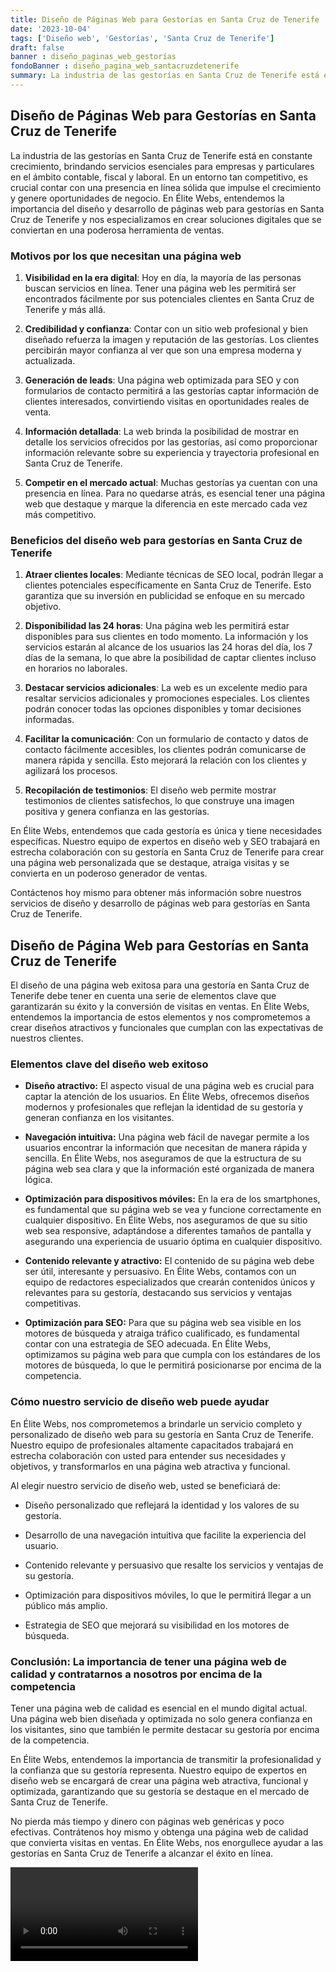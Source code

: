 ```yaml
---
title: Diseño de Páginas Web para Gestorías en Santa Cruz de Tenerife
date: '2023-10-04'
tags: ['Diseño web', 'Gestorías', 'Santa Cruz de Tenerife']
draft: false
banner : diseño_paginas_web_gestorías
fondoBanner : diseño_pagina_web_santacruzdetenerife
summary: La industria de las gestorías en Santa Cruz de Tenerife está en constante crecimiento, brindando servicios esenciales para empresas y particulares en el ámbito contable, fiscal y laboral. En un entorno tan competitivo, es crucial contar con una presencia en línea sólida que impulse el crecimiento y genere oportunidades de negocio. En Élite Webs, entendemos la importancia del diseño y desarrollo de páginas web para gestorías en Santa Cruz de Tenerife y nos especializamos en crear soluciones digitales que se conviertan en una poderosa herramienta de ventas.
---
```


## Diseño de Páginas Web para Gestorías en Santa Cruz de Tenerife

La industria de las gestorías en Santa Cruz de Tenerife está en constante crecimiento, brindando servicios esenciales para empresas y particulares en el ámbito contable, fiscal y laboral. En un entorno tan competitivo, es crucial contar con una presencia en línea sólida que impulse el crecimiento y genere oportunidades de negocio. En Élite Webs, entendemos la importancia del diseño y desarrollo de páginas web para gestorías en Santa Cruz de Tenerife y nos especializamos en crear soluciones digitales que se conviertan en una poderosa herramienta de ventas.

### Motivos por los que necesitan una página web

1. **Visibilidad en la era digital**: Hoy en día, la mayoría de las personas buscan servicios en línea. Tener una página web les permitirá ser encontrados fácilmente por sus potenciales clientes en Santa Cruz de Tenerife y más allá.

2. **Credibilidad y confianza**: Contar con un sitio web profesional y bien diseñado refuerza la imagen y reputación de las gestorías. Los clientes percibirán mayor confianza al ver que son una empresa moderna y actualizada.

3. **Generación de leads**: Una página web optimizada para SEO y con formularios de contacto permitirá a las gestorías captar información de clientes interesados, convirtiendo visitas en oportunidades reales de venta.

4. **Información detallada**: La web brinda la posibilidad de mostrar en detalle los servicios ofrecidos por las gestorías, así como proporcionar información relevante sobre su experiencia y trayectoria profesional en Santa Cruz de Tenerife.

5. **Competir en el mercado actual**: Muchas gestorías ya cuentan con una presencia en línea. Para no quedarse atrás, es esencial tener una página web que destaque y marque la diferencia en este mercado cada vez más competitivo.

### Beneficios del diseño web para gestorías en Santa Cruz de Tenerife

1. **Atraer clientes locales**: Mediante técnicas de SEO local, podrán llegar a clientes potenciales específicamente en Santa Cruz de Tenerife. Esto garantiza que su inversión en publicidad se enfoque en su mercado objetivo.

2. **Disponibilidad las 24 horas**: Una página web les permitirá estar disponibles para sus clientes en todo momento. La información y los servicios estarán al alcance de los usuarios las 24 horas del día, los 7 días de la semana, lo que abre la posibilidad de captar clientes incluso en horarios no laborales.

3. **Destacar servicios adicionales**: La web es un excelente medio para resaltar servicios adicionales y promociones especiales. Los clientes podrán conocer todas las opciones disponibles y tomar decisiones informadas.

4. **Facilitar la comunicación**: Con un formulario de contacto y datos de contacto fácilmente accesibles, los clientes podrán comunicarse de manera rápida y sencilla. Esto mejorará la relación con los clientes y agilizará los procesos.

5. **Recopilación de testimonios**: El diseño web permite mostrar testimonios de clientes satisfechos, lo que construye una imagen positiva y genera confianza en las gestorías.

En Élite Webs, entendemos que cada gestoría es única y tiene necesidades específicas. Nuestro equipo de expertos en diseño web y SEO trabajará en estrecha colaboración con su gestoría en Santa Cruz de Tenerife para crear una página web personalizada que se destaque, atraiga visitas y se convierta en un poderoso generador de ventas.

Contáctenos hoy mismo para obtener más información sobre nuestros servicios de diseño y desarrollo de páginas web para gestorías en Santa Cruz de Tenerife.

<GifSeo />

<Cta />

## Diseño de Página Web para Gestorías en Santa Cruz de Tenerife

El diseño de una página web exitosa para una gestoría en Santa Cruz de Tenerife debe tener en cuenta una serie de elementos clave que garantizarán su éxito y la conversión de visitas en ventas. En Élite Webs, entendemos la importancia de estos elementos y nos comprometemos a crear diseños atractivos y funcionales que cumplan con las expectativas de nuestros clientes.

### Elementos clave del diseño web exitoso

- **Diseño atractivo:** El aspecto visual de una página web es crucial para captar la atención de los usuarios. En Élite Webs, ofrecemos diseños modernos y profesionales que reflejan la identidad de su gestoría y generan confianza en los visitantes.

- **Navegación intuitiva:** Una página web fácil de navegar permite a los usuarios encontrar la información que necesitan de manera rápida y sencilla. En Élite Webs, nos aseguramos de que la estructura de su página web sea clara y que la información esté organizada de manera lógica.

- **Optimización para dispositivos móviles:** En la era de los smartphones, es fundamental que su página web se vea y funcione correctamente en cualquier dispositivo. En Élite Webs, nos aseguramos de que su sitio web sea responsive, adaptándose a diferentes tamaños de pantalla y asegurando una experiencia de usuario óptima en cualquier dispositivo.

- **Contenido relevante y atractivo:** El contenido de su página web debe ser útil, interesante y persuasivo. En Élite Webs, contamos con un equipo de redactores especializados que crearán contenidos únicos y relevantes para su gestoría, destacando sus servicios y ventajas competitivas.

- **Optimización para SEO:** Para que su página web sea visible en los motores de búsqueda y atraiga tráfico cualificado, es fundamental contar con una estrategia de SEO adecuada. En Élite Webs, optimizamos su página web para que cumpla con los estándares de los motores de búsqueda, lo que le permitirá posicionarse por encima de la competencia.

### Cómo nuestro servicio de diseño web puede ayudar

En Élite Webs, nos comprometemos a brindarle un servicio completo y personalizado de diseño web para su gestoría en Santa Cruz de Tenerife. Nuestro equipo de profesionales altamente capacitados trabajará en estrecha colaboración con usted para entender sus necesidades y objetivos, y transformarlos en una página web atractiva y funcional.

Al elegir nuestro servicio de diseño web, usted se beneficiará de:

- Diseño personalizado que reflejará la identidad y los valores de su gestoría.

- Desarrollo de una navegación intuitiva que facilite la experiencia del usuario.

- Contenido relevante y persuasivo que resalte los servicios y ventajas de su gestoría.

- Optimización para dispositivos móviles, lo que le permitirá llegar a un público más amplio.

- Estrategia de SEO que mejorará su visibilidad en los motores de búsqueda.

### Conclusión: La importancia de tener una página web de calidad y contratarnos a nosotros por encima de la competencia

Tener una página web de calidad es esencial en el mundo digital actual. Una página web bien diseñada y optimizada no solo genera confianza en los visitantes, sino que también le permite destacar su gestoría por encima de la competencia.

En Élite Webs, entendemos la importancia de transmitir la profesionalidad y la confianza que su gestoría representa. Nuestro equipo de expertos en diseño web se encargará de crear una página web atractiva, funcional y optimizada, garantizando que su gestoría se destaque en el mercado de Santa Cruz de Tenerife.

No pierda más tiempo y dinero con páginas web genéricas y poco efectivas. Contrátenos hoy mismo y obtenga una página web de calidad que convierta visitas en ventas. En Élite Webs, nos enorgullece ayudar a las gestorías en Santa Cruz de Tenerife a alcanzar el éxito en línea.

<Video />

<CtaBot job='Gestorías' city='Santa Cruz de Tenerife'/>

<Gmaps query='Santa Cruz de Tenerife+españa+maps' />